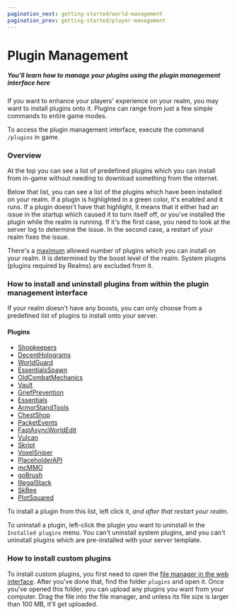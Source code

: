 ```yaml
---
pagination_next: getting-started/world-management
pagination_prev: getting-started/player-management
---
```


# Plugin Management

##### You'll learn how to manage your plugins using the plugin management interface here

If you want to enhance your players' experience on your realm, you may want to install plugins onto it. Plugins can range from just a few simple commands to entire game modes.

To access the plugin management interface, execute the command `/plugins` in game.

### Overview

At the top you can see a list of predefined plugins which you can install from in-game without needing to download something from the internet.

Below that list, you can see a list of the plugins which have been installed on your realm. If a plugin is highlighted in a green color, it's enabled and it runs. If a plugin doesn't have that highlight, it means that it either had an issue in the startup which caused it to turn itself off, or you've installed the plugin while the realm is running. If it's the first case, you need to look at the server log to determine the issue. In the second case, a restart of your realm fixes the issue.

There's a [maximum](boosts.mdx#what-do-realm-boosts-give-to-a-realm) allowed number of plugins which you can install on your realm. It is determined by the boost level of the realm. System plugins (plugins required by Realms) are excluded from it.

### How to install and uninstall plugins from within the plugin management interface

If your realm doesn't have any boosts, you can only choose from a predefined list of plugins to install onto your server.

#### Plugins

- [Shopkeepers](https://www.spigotmc.org/resources/shopkeepers.80756/)
- [DecentHolograms](https://modrinth.com/plugin/decentholograms)
- [WorldGuard](https://modrinth.com/plugin/worldguard)
- [EssentialsSpawn](https://modrinth.com/plugin/essentialsx-spawn)
- [OldCombatMechanics](https://www.spigotmc.org/resources/oldcombatmechanics-disable-1-9-hit-cooldown.19510/)
- [Vault](https://www.spigotmc.org/resources/vault.34315/)
- [GriefPrevention](https://modrinth.com/plugin/griefprevention)
- [Essentials](https://modrinth.com/plugin/essentialsx)
- [ArmorStandTools](https://www.spigotmc.org/resources/armor-stand-tools.2237/)
- [ChestShop](https://modrinth.com/plugin/chestshop/versions)
- [PacketEvents](https://modrinth.com/plugin/packetevents)
- [FastAsyncWorldEdit](https://modrinth.com/plugin/fastasyncworldedit)
- [Vulcan](https://www.spigotmc.org/resources/vulcan-advanced-cheat-detection-1-7-1-17-1.83626/)
- [Skript](https://www.spigotmc.org/resources/skript.114544/)
- [VoxelSniper](https://www.spigotmc.org/resources/voxelsniper.104989/)
- [PlaceholderAPI](https://www.spigotmc.org/resources/placeholderapi.6245/)
- [mcMMO](https://www.spigotmc.org/resources/official-mcmmo-original-author-returns.64348/)
- [goBrush](https://www.spigotmc.org/resources/gobrush.23118/)
- [IllegalStack](https://www.spigotmc.org/resources/dupe-fixes-illegal-stack-remover.44411/)
- [SkBee](https://www.spigotmc.org/resources/skbee-skript-addon.75839/)
- [PlotSquared](https://www.spigotmc.org/resources/plotsquared-v7.77506/)

To install a plugin from this list, left click it, _and after that restart your realm._

To uninstall a plugin, left-click the plugin you want to uninstall in the `Installed plugins` menu. You can't uninstall system plugins, and you can't uninstall plugins which are pre-installed with your server template.

### How to install custom plugins

To install custom plugins, you first need to open the [file manager in the web interface](../web-interface/file-manager). After you've done that, find the folder `plugins` and open it. Once you've opened this folder, you can upload any plugins you want from your computer. Drag the file into the file manager, and unless its file size is larger than 100 MB, it'll get uploaded.